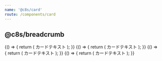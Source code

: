 ```yaml
---
name: '@c8s/card'
route: /components/card
---
```



## @c8s/breadcrumb

<Playground>
  {() => {
    return (
      <Theme theme={theme}>
        <Card>カードテキスト</Card>
      </Theme>
    );
  }}
</Playground>

<Playground>
  {() => {
    return (
      <Theme theme={theme}>
        <Card image="https://placehold.jp/300x300.png">カードテキスト</Card>
      </Theme>
    );
  }}
</Playground>

<Playground>
  {() => {
    return (
      <Theme theme={theme}>
        <Card
          image="https://placehold.jp/300x300.png"
          link="https://example.com"
          linkText="詳細"
        >
          カードテキスト
        </Card>
      </Theme>
    );
  }}
</Playground>

<Playground>
  {() => {
    return (
      <Theme theme={theme}>
        <Card
          image="https://placehold.jp/300x300.png"
          title="とあるカード"
          link="https://example.com"
          linkText="詳細"
        >
          カードテキスト
        </Card>
      </Theme>
    );
  }}
</Playground>
